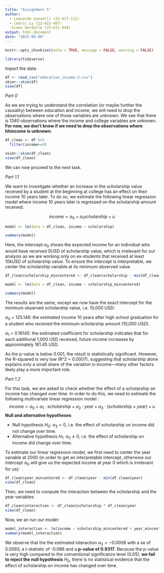 ```yaml
---
title: "Assignment 5"
author:
  - Leonardo Gonnelli (23-617-111)
  - Cédric Ly (23-615-487)
  -Simon Gerdolle (23-611-940)
output: html_document
date: "2025-05-09"
---
```


```r
knitr::opts_chunk$set(echo = TRUE, message = FALSE, warning = FALSE)
```

```r
library(tidyverse)
```

Import the data:
```r
df <- read_csv("education_income-3.csv")
skimr::skim(df)
view(df)
```

*Part 0*

As we are trying to understand the correlation (or maybe further the causality) between education and income, we will need to drop the observations where one of those variables are unknown. We see that there is 1340 observations where the income and college variables are unknown. **For now, we don't know if we need to drop the observations where hhincome is unknown**.

```r
df_clean <- df %>%
  filter(income>=0)

skimr::skim(df_clean)
view(df_clean)
```
We can now proceed to the next task.

*Part 1.1*

We want to investigate whether an increase in the scholarship value received by a student at the beginning at college has an effect on their income 10 years later. To do so, we estimate the following linear regression model where income 10 years later is regressed on the scholarship amount received.

$$income = \alpha_0 + \alpha_1scholarship + u $$

```r
model <- lm(data = df_clean, income ~ scholarship)

summary(model)
```
Here, the intercept $\alpha_0$ shows the expected income for an individual who would have received 0USD of scholarship value, which is irrelevant for our analysis as we are working only on ex-students that received at least 10kUSD of scholarship value. To ensure the intercept is interpretable, we center the scholarship variable at its minimum observed value. 

```r
df_clean$scholarship_mincentered <- df_clean$scholarship - min(df_clean$scholarship)
```

```r
model <- lm(data = df_clean, income ~ scholarship_mincentered)

summary(model)
```
The results are the same, except we now have the exact intercept for the minimum observed scholarship value, i.e. 10,000 USD:

$\alpha_0$ = 125.148: the estimated income 10 years after high school graduation for a student who received the minimum scholarship amount (10,000 USD).

$\alpha_1$ = 0.16145: the estimated coefficient for scholarship indicates that for each additional 1,000 USD received, future income increases by approximately 161.45 USD.

As the p-value is below 0.001, the result is statistically significant. However, the R-squared is very low (R^2 = 0.0007), suggesting that scholarship alone explains only a small share of the variation in income—many other factors likely play a more important role.

*Part 1.2*

For this task, we are asked to check whether the effect of a scholarship on income has changed over time. In order to do this, we need to estimate the following multivariate linear regression model :
$$ income = \alpha_0 + \alpha_1\cdot scholarship + \alpha_2 \cdot year + \alpha_3 \cdot (scholarship \times year) + u$$
**Null and alternative hypotheses**

- Null hypothesis $H_0$: $\alpha_3 = 0$, i.e. the effect of scholarship on income did not change over time.
- Alternative hypothesis $H_1$: $\alpha_3 \neq 0$, i.e. the effect of scholarship on income did change over time.

To estimate our linear regression model, we first need to center the year variable at 2000 (in order to get an interpretable intercept, otherwise our intercept $\alpha_0$ will give us the expected income at year 0 which is irrelevant for us):

```r
df_clean$year_mincentered <- df_clean$year - min(df_clean$year)
view(df_clean)
```

Then, we need to compute the interaction between the scholarship and the year variables:
```r
df_clean$interaction <- df_clean$scholarship * df_clean$year
view(df_clean)
```

Now, we an run our model:
```r
model_interaction <- lm(income ~ scholarship_mincentered + year_mincentered + interaction, data = df_clean)
summary(model_interaction)
```

We observe that the the estimated interaction $\alpha_3 = -0.0008$ with a se of 0.0093, a t-statistic of -0.086 and a **p-value of 0.9317**.
Because the p-value is very high compared to the conventional significance level (0.05), **we fail to reject the null hypothesis** $H_0$, there is no statistical evidence that the effect of scholarship on income has changed over time.